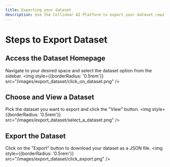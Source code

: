 ```yaml
---
title: Exporting your dataset
description: Use the Collinear AI Platform to export your dataset rows in a JSON file
---
```

# Steps to Export Dataset

## Access the Dataset Homepage
Navigate to your desired space and select the dataset option from the sidebar.
<img
    style={{borderRadius: '0.5rem'}}
    src="/images/export_dataset/click_on_dataset.png"
/>

## Choose and View a Dataset
Pick the dataset you want to export and click the "View" button.
<img
    style={{borderRadius: '0.5rem'}}
    src="/images/export_dataset/select_a_dataset.png"
/>

## Export the Dataset
Click on the "Export" button to download your dataset as a JSON file.
<img
    style={{borderRadius: '0.5rem'}}
    src="/images/export_dataset/click_export.png"
/>